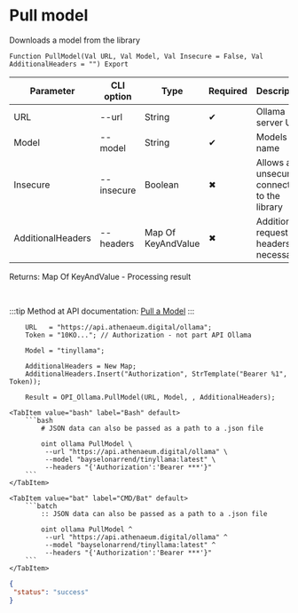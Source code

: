 ﻿---
sidebar_position: 10
---


# Pull model
 Downloads a model from the library



`Function PullModel(Val URL, Val Model, Val Insecure = False, Val AdditionalHeaders = "") Export`

  | Parameter | CLI option | Type | Required | Description |
  |-|-|-|-|-|
  | URL | --url | String | &#x2714; | Ollama server URL |
  | Model | --model | String | &#x2714; | Models name |
  | Insecure | --insecure | Boolean | &#x2716; | Allows an unsecured connection to the library |
  | AdditionalHeaders | --headers | Map Of KeyAndValue | &#x2716; | Additional request headers, if necessary |

  
  Returns:  Map Of KeyAndValue - Processing result

<br/>

:::tip
Method at API documentation: [Pull a Model](https://github.com/ollama/ollama/blob/main/docs/api.md#pull-a-model)
:::
<br/>



```bsl title="1C:Enterprise/OneScript code example"
    URL   = "https://api.athenaeum.digital/ollama";
    Token = "10KO..."; // Authorization - not part API Ollama

    Model = "tinyllama";

    AdditionalHeaders = New Map;
    AdditionalHeaders.Insert("Authorization", StrTemplate("Bearer %1", Token));

    Result = OPI_Ollama.PullModel(URL, Model, , AdditionalHeaders);
```
 

 <Tabs>
  
    <TabItem value="bash" label="Bash" default>
        ```bash
            # JSON data can also be passed as a path to a .json file
            
            oint ollama PullModel \
             --url "https://api.athenaeum.digital/ollama" \
             --model "bayselonarrend/tinyllama:latest" \
             --headers "{'Authorization':'Bearer ***'}"
        ```
    </TabItem>
  
    <TabItem value="bat" label="CMD/Bat" default>
        ```batch
            :: JSON data can also be passed as a path to a .json file
            
            oint ollama PullModel ^
             --url "https://api.athenaeum.digital/ollama" ^
             --model "bayselonarrend/tinyllama:latest" ^
             --headers "{'Authorization':'Bearer ***'}"
        ```
    </TabItem>
</Tabs>


```json title="Result"
{
 "status": "success"
}
```
